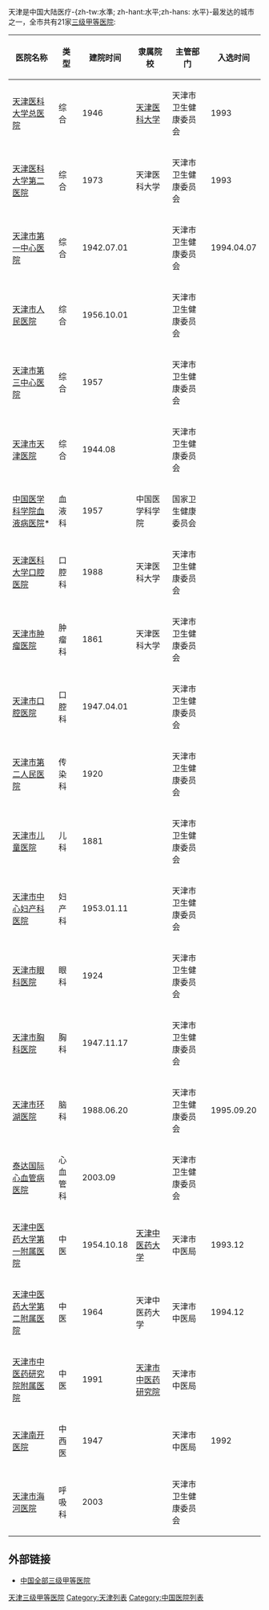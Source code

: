 天津是中国大陆医疗-{zh-tw:水準; zh-hant:水平;zh-hans: 水平}-最发达的城市之一，全市共有21家[[三级甲等医院|三级甲等医院]]:
{| class="wikitable"
|-
! 医院名称 !! 类型 !! 建院时间 !! 隶属院校 !! 主管部门 !! 入选时间
|-
| [[天津医科大学总医院|天津医科大学总医院]] || 综合 || 1946 || [[天津医科大学|天津医科大学]] || 天津市卫生健康委员会 || 1993
|-
| [[天津医科大学第二医院|天津医科大学第二医院]] || 综合 || 1973 || 天津医科大学 || 天津市卫生健康委员会 || 1993
|-
| [[天津市第一中心医院|天津市第一中心医院]] || 综合 || 1942.07.01 ||  || 天津市卫生健康委员会 || 1994.04.07
|-
| [[天津市人民医院|天津市人民医院]] || 综合 || 1956.10.01 ||  || 天津市卫生健康委员会 || 
|-
| [[天津市第三中心医院|天津市第三中心医院]] || 综合 || 1957 ||  || 天津市卫生健康委员会 || 
|-
| [[天津市天津医院|天津市天津医院]] || 综合 || 1944.08 ||  || 天津市卫生健康委员会 || 
|-
| [[中国医学科学院血液病医院|中国医学科学院血液病医院]]* || 血液科 || 1957 || 中国医学科学院 || 国家卫生健康委员会 || 
|-
| [[天津医科大学口腔医院|天津医科大学口腔医院]] || 口腔科 || 1988 || 天津医科大学 || 天津市卫生健康委员会 || 
|-
| [[天津市肿瘤医院|天津市肿瘤医院]] || 肿瘤科 || 1861 || 天津医科大学 || 天津市卫生健康委员会 || 
|-
| [[天津市口腔医院|天津市口腔医院]] || 口腔科 || 1947.04.01 ||  || 天津市卫生健康委员会 || 
|-
| [[天津市第二人民医院|天津市第二人民医院]] || 传染科 || 1920 ||  || 天津市卫生健康委员会 || 
|-
| [[天津市儿童医院|天津市儿童医院]] || 儿科 || 1881 ||  || 天津市卫生健康委员会 || 
|-
| [[天津市中心妇产科医院|天津市中心妇产科医院]] || 妇产科 || 1953.01.11 ||  || 天津市卫生健康委员会 || 
|-
| [[天津市眼科医院|天津市眼科医院]] || 眼科 || 1924 ||  || 天津市卫生健康委员会 || 
|-
| [[天津市胸科医院|天津市胸科医院]] || 胸科 || 1947.11.17 ||  || 天津市卫生健康委员会 || 
|-
| [[天津市环湖医院|天津市环湖医院]] || 脑科 || 1988.06.20 ||  || 天津市卫生健康委员会 || 1995.09.20
|-
| [[泰达国际心血管病医院|泰达国际心血管病医院]] || 心血管科 || 2003.09 ||  || 天津市卫生健康委员会 || 
|-
| [[天津中医药大学第一附属医院|天津中医药大学第一附属医院]] || 中医 || 1954.10.18 || [[天津中医药大学|天津中医药大学]] || 天津市中医局 || 1993.12
|-
| [[天津中医药大学第二附属医院|天津中医药大学第二附属医院]] || 中医 || 1964 || 天津中医药大学 || 天津市中医局 || 1994.12
|-
| [[天津市中医药研究院附属医院|天津市中医药研究院附属医院]] || 中医 || 1991 || [[天津市中医药研究院|天津市中医药研究院]] || 天津市中医局 || 
|-
| [[天津南开医院|天津南开医院]] || 中西医 || 1947 ||  || 天津市中医局 || 1992
|-
| [[天津市海河医院|天津市海河医院]] || 呼吸科 || 2003 ||  || 天津市卫生健康委员会 || 
|}

==外部链接==
*[https://web.archive.org/web/20111026202618/http://www.xuega.com/ch/common/articleview_19617.html 中国全部三级甲等医院]

{{天津市三级甲等医院}}

[[Category:天津三级甲等医院|]]
[[Category:天津列表|Category:天津列表]]
[[Category:中国医院列表|Category:中国医院列表]]